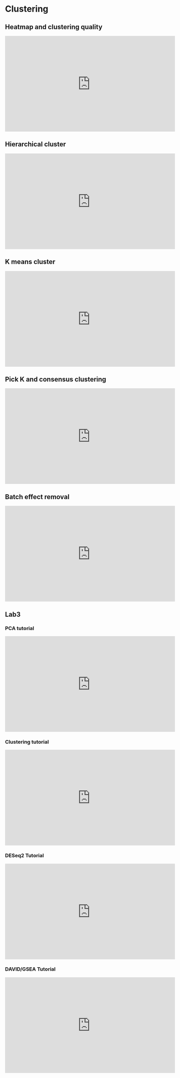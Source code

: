 # Clustering {#cluster}

## Heatmap and clustering quality

<iframe width="560" height="315" src="https://www.youtube.com/embed/ISWtDR1vaHU" frameborder="0" allow="accelerometer; autoplay; clipboard-write; encrypted-media; gyroscope; picture-in-picture" allowfullscreen></iframe>

## Hierarchical cluster

<iframe width="560" height="315" src="https://www.youtube.com/embed/ISWtDR1vaHU?start=701" frameborder="0" allow="accelerometer; autoplay; clipboard-write; encrypted-media; gyroscope; picture-in-picture" allowfullscreen></iframe>

## K means cluster

<iframe width="560" height="315" src="https://www.youtube.com/embed/XLWiUVO1ZYc" frameborder="0" allow="accelerometer; autoplay; clipboard-write; encrypted-media; gyroscope; picture-in-picture" allowfullscreen></iframe>

## Pick K and consensus clustering

<iframe width="560" height="315" src="https://www.youtube.com/embed/tAsvROMR8D8" frameborder="0" allow="accelerometer; autoplay; clipboard-write; encrypted-media; gyroscope; picture-in-picture" allowfullscreen></iframe>

## Batch effect removal

<iframe width="560" height="315" src="https://www.youtube.com/embed/xXAA_CcQMek" frameborder="0" allow="accelerometer; autoplay; clipboard-write; encrypted-media; gyroscope; picture-in-picture" allowfullscreen></iframe>

## Lab3

### PCA tutorial

<iframe width="560" height="315" src="https://www.youtube.com/embed/myZRA5GrI2c" frameborder="0" allow="accelerometer; autoplay; clipboard-write; encrypted-media; gyroscope; picture-in-picture" allowfullscreen></iframe>

### Clustering tutorial

<iframe width="560" height="315" src="https://www.youtube.com/embed/V9MFdy1cmMc" frameborder="0" allow="accelerometer; autoplay; clipboard-write; encrypted-media; gyroscope; picture-in-picture" allowfullscreen></iframe>

### DESeq2 Tutorial

<iframe width="560" height="315" src="https://www.youtube.com/embed/c-V3CjoHGmU" frameborder="0" allow="accelerometer; autoplay; clipboard-write; encrypted-media; gyroscope; picture-in-picture" allowfullscreen></iframe>

### DAVID/GSEA Tutorial

<iframe width="560" height="315" src="https://www.youtube.com/embed/EL-B1LOMdak" frameborder="0" allow="accelerometer; autoplay; clipboard-write; encrypted-media; gyroscope; picture-in-picture" allowfullscreen></iframe>